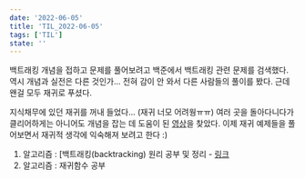 ```yaml
---
date: '2022-06-05'
title: 'TIL_2022-06-05'
tags: ['TIL']
state: ''
---
```


백트래킹 개념을 접하고 문제를 풀어보려고 백준에서 백트래킹 관련 문제를 검색했다.
역시 개념과 실전은 다른 것인가... 전혀 감이 안 와서 다른 사람들의 풀이를 봤다. 
근데 왠걸 모두 재귀로 푸셨다. 

지식채무에 있던 재귀를 꺼내 들었다... (재귀 너모 어려웡ㅠㅠ)
여러 곳을 돌아다니다가 클리어하게는 아니어도 개념을 잡는 데 도움이 된 [영상](https://youtu.be/aPYE0anPZqI)을 찾았다. 
이제 재귀 예제들을 풀어보면서 재귀적 생각에 익숙해져 보려고 한다 :) 

1. 알고리즘 : [백트래킹(backtracking) 원리 공부 및 정리 - [링크](https://jeonghye.blog/dev/algorithm-backtracking)
2. 알고리즘 : 재귀함수 공부